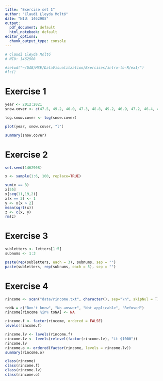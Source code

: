 ```yaml
---
title: "Exercise set 1"
author: "Claudi Lleyda Moltó"
date: "NIU: 1462908"
output:
  pdf_document: default
  html_notebook: default
editor_options:
  chunk_output_type: console
---
```

```r
# Claudi Lleyda Moltó
# NIU: 1462908

#setwd("~/UAB/MSE/DataVisualitzation/Exercises/intro-to-R/ex1/")
#ls()
```

Exercise 1
==========

```r
year <- 2012:2021
snow.cover <- c(47.5, 49.2, 46.0, 47.3, 48.8, 49.2, 46.9, 47.2, 46.4, 46.8)

log.snow.cover <- log(snow.cover)

plot(year, snow.cover, "l")

summary(snow.cover)
```

Exercise 2
==========

```r
set.seed(1462908)

x <- sample(1:6, 100, replace=TRUE)

sum(x == 3)
x[55]
x[seq(11,19,2)]
x[x == 3] <- 1
y <- x[x > 2]
mean(sqrt(x))
z <- c(x, y)
rm(z)
```

Exercise 3
==========

```r
subletters <- letters[1:5]
subnums <- 1:3

paste(rep(subletters, each = 3), subnums, sep = "")
paste(subletters, rep(subnums, each = 5), sep = "")
```

Exercise 4
==========

```r
rincome <- scan("data/rincome.txt", character(), sep="\n", skipNul = T)

toNA = c("Don't know", "No answer", "Not applicable", "Refused")
rincome[rincome %in% toNA] <- NA

rincome.f <- factor(rincome, ordered = FALSE)
levels(rincome.f)

rincome.lv <- levels(rincome.f)
rincome.lv <- levels(relevel(factor(rincome.lv), "Lt $1000"))
rincome.lv
rincome.o <- ordered(factor(rincome, levels = rincome.lv))
summary(rincome.o)

class(rincome)
class(rincome.f)
class(rincome.lv)
class(rincome.o)
```
